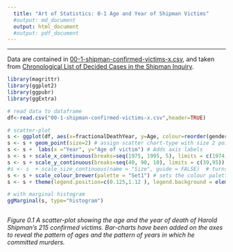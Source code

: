 ```yaml
---
  title: "Art of Statistics: 0-1 Age and Year of Shipman Victims"
  #output: md_document
  output: html_document
  #output: pdf_document
---
```


***************************************************************************

Data are contained in [00-1-shipman-confirmed-victims-x.csv](00-1-shipman-confirmed-victims-x.csv), and taken from [Chronological List of Decided Cases in the Shipman Inquiry](https://webarchive.nationalarchives.gov.uk/20090808221518/http://www.the-shipman-inquiry.org.uk/fr_casesbyyear.asp?year=74&from=r).

```r

library(magrittr)
library(ggplot2)
library(ggpubr)
library(ggExtra)

# read data to dataframe
df<-read.csv("00-1-shipman-confirmed-victims-x.csv",header=TRUE) 

# scatter-plot
s <- ggplot(df, aes(x=fractionalDeathYear, y=Age, colour=reorder(gender2,gender))) # initialise plot for the scatter-chart
s <- s + geom_point(size=2) # assign scatter chart-type with size 2 points
s <- s +  labs(x ="Year", y="Age of victim") # Adds axis labels  
s <- s + scale_x_continuous(breaks=seq(1975, 1995, 5), limits = c(1974,1998)) #x-axis labels every 5 years and between 74 and 98 
s <- s + scale_y_continuous(breaks=seq(40, 90, 10), limits = c(39,95)) # y-axis every 10 years and between 39 and 95
#s <- s  + scale_size_continuous(name = "Size", guide = FALSE)  # turns off size legend
s <- s + scale_colour_brewer(palette = "Set1") # sets the colour palette 
s <- s + theme(legend.position=c(0.125,1.12 ), legend.background = element_rect(colour = "black"), legend.title = element_blank()) # positions. borders, and un-titles the legend

# with marginal histogram
ggMarginal(s, type="histogram")



```

*Figure 0.1  A scatter-plot showing the age and the year of death of Harold Shipman's 215 confirmed victims. Bar-charts have been added on the axes to reveal the pattern of ages and the pattern of years in which he committed murders.*

